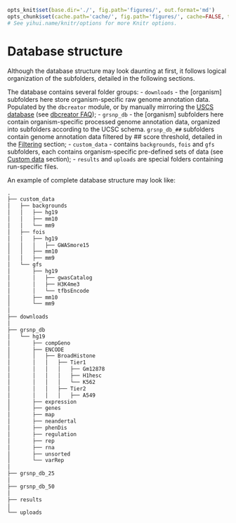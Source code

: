 ```r

opts_knit$set(base.dir='./', fig.path='figures/', out.format='md')
opts_chunk$set(cache.path='cache/', fig.path='figures/', cache=FALSE, tidy=TRUE, fig.keep='high', echo=TRUE, dpi=300, out.width=700, prompt=FALSE, comment='##', results='markup', eval=FALSE)
# See yihui.name/knitr/options for more Knitr options.
```

Database structure
========================================================

Although the database structure may look daunting at first, it follows logical organization of the subfolders, detailed in the following sections.

The database contains several folder groups:
- `downloads` - the [organism] subfolders here store organism-specific raw genome annotation data. Populated by the `dbcreator` module, or by manually mirroring the [USCS database](http://hgdownload.cse.ucsc.edu/goldenPath/hg19/database/) (see [dbcreator FAQ](dbcreatorFAQ.md));
- `grsnp_db` - the [organism] subfolders here contain organism-specific processed genome annotation data, organized into subfolders according to the UCSC schema. `grsnp_db_##` subfolders contain genome annotation data filtered by ## score threshold, detailed in the [Filtering](dbcreatorFiltering.md) section;
- `custom_data` - contains `backgrounds`, `fois` and `gfs` subfolders, each contains organism-specific pre-defined sets of data (see [Custom data](dbcreatorCustom.md) section);
- `results` and `uploads` are special folders containing run-specific files.

An example of complete database structure may look like:

```r
.
├── custom_data
│   ├── backgrounds
│   │   ├── hg19
│   │   ├── mm10
│   │   └── mm9
│   ├── fois
│   │   ├── hg19
│   │   │   ├── GWASmore15
│   │   ├── mm10
│   │   ├── mm9
│   └── gfs
│       ├── hg19
│       │   ├── gwasCatalog
│       │   ├── H3K4me3
│       │   └── tfbsEncode
│       ├── mm10
│       └── mm9
│   
├── downloads
│   
├── grsnp_db
│   └── hg19
│       ├── compGeno
│       ├── ENCODE
│       │   ├── BroadHistone
│       │   │   ├── Tier1
│       │   │   │   ├── Gm12878
│       │   │   │   ├── H1hesc
│       │   │   │   └── K562
│       │   │   ├── Tier2
│       │   │   │   ├── A549
│       ├── expression
│       ├── genes
│       ├── map
│       ├── neandertal
│       ├── phenDis
│       ├── regulation
│       ├── rep
│       ├── rna
│       ├── unsorted
│       └── varRep
│   
├── grsnp_db_25
│   
├── grsnp_db_50
│   
├── results
│   
└── uploads
```
